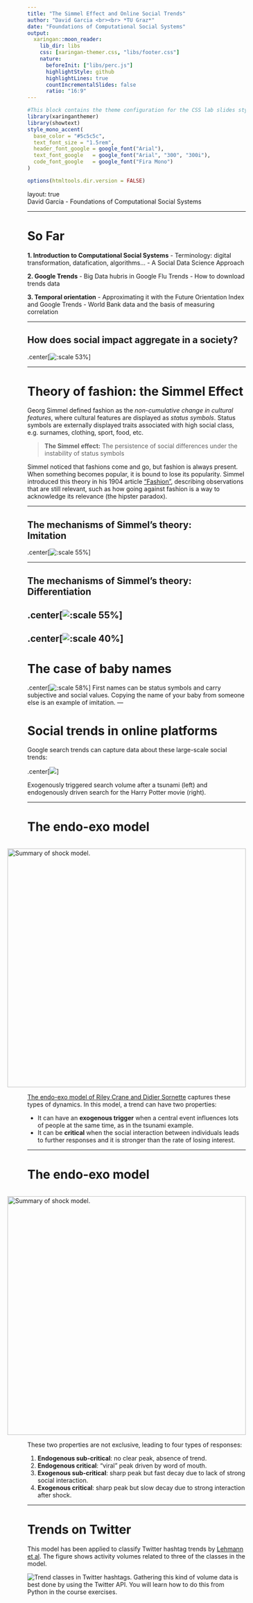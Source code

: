 ```yaml
---
title: "The Simmel Effect and Online Social Trends"
author: "David Garcia <br><br> *TU Graz*"
date: "Foundations of Computational Social Systems"
output:
  xaringan::moon_reader:
    lib_dir: libs 
    css: [xaringan-themer.css, "libs/footer.css"]
    nature:
      beforeInit: ["libs/perc.js"]
      highlightStyle: github
      highlightLines: true
      countIncrementalSlides: false
      ratio: "16:9"
---
```



```r
#This block contains the theme configuration for the CSS lab slides style
library(xaringanthemer)
library(showtext)
style_mono_accent(
  base_color = "#5c5c5c",
  text_font_size = "1.5rem",
  header_font_google = google_font("Arial"),
  text_font_google   = google_font("Arial", "300", "300i"),
  code_font_google   = google_font("Fira Mono")
)
```

```r
options(htmltools.dir.version = FALSE)
```

layout: true
<div class="my-footer"><span>David Garcia - Foundations of Computational Social Systems</span></div> 

---



# So Far

**1. Introduction to Computational Social Systems**
  - Terminology: digital transformation, datafication, algorithms...
  - A Social Data Science Approach

**2. Google Trends**
  - Big Data hubris in Google Flu Trends
  - How to download trends data

**3. Temporal orientation**
 - Approximating it with the Future Orientation Index and Google Trends
 - World Bank data and the basis of measuring correlation


---

## How does social impact aggregate in a society?

.center[![:scale 53%](Sharing.png)]

---

# Theory of fashion: the Simmel Effect

Georg Simmel defined fashion as the *non-cumulative change in cultural features*, where cultural features are displayed as *status symbols*. Status symbols are externally displayed traits associated with high social class, e.g. surnames, clothing, sport, food, etc.

> **The Simmel effect:** The persistence of social differences under the instability of status symbols

Simmel noticed that fashions come and go, but fashion is always present. When something becomes popular, it is bound to lose its popularity. Simmel introduced this theory in his 1904 article ["Fashion"](https://www.jstor.org/stable/2773129?seq=1), describing observations that are still relevant, such as how going against fashion is a way to acknowledge its relevance (the hipster paradox).

---

## The mechanisms of Simmel's theory: </br> Imitation

.center[![:scale 55%](Imitation.gif)]

---

## The mechanisms of Simmel's theory: Differentiation

.center[![:scale 55%](Differentiation.gif)]
---
.center[![:scale 40%](https://img.buzzfeed.com/buzzfeed-static/static/2015-10/1/7/enhanced/webdr12/enhanced-4347-1443697457-1.jpg)]
---

# The case of baby names
.center[![:scale 58%](Kevins.png)]
First names can be status symbols and carry subjective and social values. Copying the name of your baby from someone else is an example of imitation.
---

# Social trends in online platforms

Google search trends can capture data about these large-scale social trends:

.center[![](endoExoTimeSeries.png)]

Exogenously triggered search volume after a tsunami (left) and endogenously driven search for the Harry Potter movie (right).

---

# The endo-exo model

<div style="float:right">
<img src="endoExoOverview.png" alt="Summary of shock model." width="550px"/>
</div>

[The endo-exo model of Riley Crane and Didier Sornette](http://www.pnas.org/content/105/41/15649.abstract) captures these types of dynamics. In this model, a trend can have two properties:  

- It can have an **exogenous trigger** when a central event influences lots of people at the same time, as in the tsunami example.
- It can be **critical** when the social interaction between individuals leads to further responses and it is stronger than the rate of losing interest.

---

# The endo-exo model

<div style="float:right">
<img src="endoExoOverview.png" alt="Summary of shock model." width="550px"/>
</div>

These two properties are not exclusive, leading to four types of responses:  

1. **Endogenous sub-critical**: no clear peak, absence of trend.
2. **Endogenous critical**: "viral" peak driven by word of mouth.
3. **Exogenous sub-critical**: sharp peak but fast decay due to lack of strong social interaction.
4. **Exogenous critical**: sharp peak but slow decay due to strong interaction after shock.

---

# Trends on Twitter

This model has been applied to classify Twitter hashtag trends by [Lehmann et al](http://dl.acm.org/citation.cfm?id=2187871). The figure shows activity volumes related to three of the classes in the model. 

![Trend classes in Twitter hashtags.](TwitterTrends.png)
Gathering this kind of volume data is best done by using the Twitter API. You will learn how to do this from Python in the course exercises.